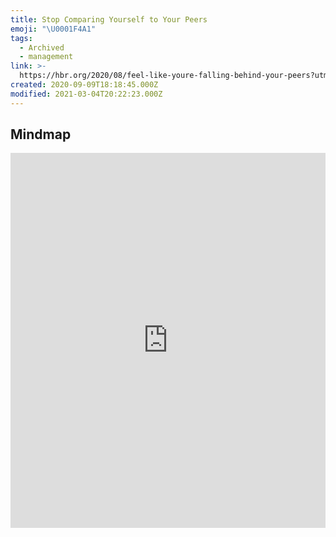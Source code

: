 ```yaml
---
title: Stop Comparing Yourself to Your Peers
emoji: "\U0001F4A1"
tags:
  - Archived
  - management
link: >-
  https://hbr.org/2020/08/feel-like-youre-falling-behind-your-peers?utm_medium=email&utm_source=newsletter_daily&utm_campaign=mtod_notactsubss
created: 2020-09-09T18:18:45.000Z
modified: 2021-03-04T20:22:23.000Z
---
```


## Mindmap

<iframe
  height="600"
  style="width: 100%;"
  scrolling="no"
  title="mindmap"
  src="https://gitmind.com/app/doc/f96c19b13575ccea34b113f7885923bf"
  frameborder="no"
  allowtransparency="true"
  allowfullscreen="true"
/>

## Tip

One of the benefits of social media is that it allows us to stay connected to old friends and former colleagues. But sometimes seeing other people’s successes can make us feel competitive — or even like we’re falling behind.

There are a few strategies you can deploy to fight this uncomfortable feeling.

- First, track your triggers. Identify what drives you to compare yourself to others. For example, is there a specific friend or colleague whose accomplishments make you feel insecure?

- Next, reframe your thoughts. Instead of thinking of yourself as competing against that person, look at their accomplishments objectively. What can you learn from their progress?

- Then, counteract your self-doubt by doing something you're good at — it'll help you regain confidence and perhaps momentum toward your own goals.

- And finally, let go of the “shoulds.” They often lead to perpetual insecurity. Instead, consider the possibility that everything you have chosen to do until now has always been the right path, regardless of what you think you were supposed to do — or what others are doing.

## Translations

<details>
   <summary>🇨🇳</summary>
别再拿自己和同龄人比了

社交媒体的一个好处就是它可以让我们与老朋友和前同事保持联系。但是，有时候看别人的成功，就会激发自己的竞争欲望，甚至会觉得自己落后了。我们可以用一些策略来对付这些消极情绪。

第一，追踪你的诱因。明确你为什么要把自己和别人做比较。例如，是否有同事或朋友的成就会让你感到不安？下一步，重新考虑你的想法。别把自己和那个人比做竞争对手，而是客观地看待他们的成就。从他们的进步中你可以学到什么？

然后，通过做一些自己擅长的事情来消除自我怀疑--这会帮你重获自信,或许还能帮你达成自己的目标。

最后，放过“应该”。它们常常会带来永久性的不安全感。取而代之的是，要考虑到这种可能性，那就是你所选择做的每件事都是正确的，不管你认为自己在做什么--或者别人在做什么。

</details>
